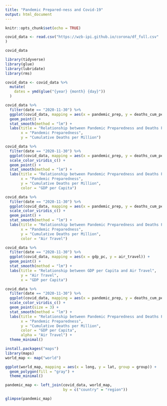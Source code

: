 ```yaml
---
title: "Pandemic Prepared-ness and Covid-19"
output: html_document
---
```


```r
knitr::opts_chunk$set(echo = TRUE)
```
```r
covid_data <- read.csv("https://wzb-ipi.github.io/corona/df_full.csv"
)

covid_data
```
```r
library(tidyverse)
library(glue)
library(lubridate)
library(rms)
```

```r
covid_data <- covid_data %>%
  mutate(
    dates = ymd(glue("{year} {month} {day}"))
  )
```
```r
covid_data %>%
  filter(date == "2020-11-30") %>%
  ggplot(covid_data, mapping = aes(x = pandemic_prep, y = deaths_cum_per_million)) +
  geom_point() +
  stat_smooth(method = "lm") + 
  labs(title = "Relationship between Pandemic Preparedness and Deaths Per Million", 
       x = "Pandemic Preparedness", 
       y = "Cumulative Deaths per Million")

covid_data %>%
  filter(date == "2020-11-30") %>%
  ggplot(covid_data, mapping = aes(x = pandemic_prep, y = deaths_cum_per_million, color = gdp_pc)) +
  scale_color_viridis_c() +
  geom_point() +
  stat_smooth(method = "lm") + 
  labs(title = "Relationship between Pandemic Preparedness and Deaths Per Million", 
       x = "Pandemic Preparedness", 
       y = "Cumulative Deaths per Million", 
       color = "GDP per Capita")

covid_data %>%
  filter(date == "2020-11-30") %>%
  ggplot(covid_data, mapping = aes(x = pandemic_prep, y = deaths_cum_per_million, color = air_travel)) +
  scale_color_viridis_c() +
  geom_point() +
  stat_smooth(method = "lm") + 
  labs(title = "Relationship between Pandemic Preparedness and Deaths Per Million", 
       x = "Pandemic Preparedness", 
       y = "Cumulative Deaths per Million", 
       color = "Air Travel")
```
```r
covid_data %>%
  filter(date == "2020-11-30") %>%
  ggplot(covid_data, mapping = aes(x = gdp_pc, y = air_travel)) +
  geom_point() +
  stat_smooth(method = "lm") +
  labs(title = "Relationship between GDP per Capita and Air Travel",
       y = "Air Travel", 
       x = "GDP per Capita")
```

```r
covid_data %>%
  filter(date == "2020-11-30") %>%
  ggplot(covid_data, mapping = aes(x = pandemic_prep, y = deaths_cum_per_million, color = gdp_pc, alpha = air_travel)) +
  scale_color_viridis_c() +
  geom_point(size = 3) +
  stat_smooth(method = "lm") + 
  labs(title = "Relationship between Pandemic Preparedness and Deaths Per Million", 
       x = "Pandemic Preparedness", 
       y = "Cumulative Deaths per Million", 
       color = "GDP per Capita", 
       alpha = "Air Travel") +
  theme_minimal()
```

```r
install.packages("maps")
library(maps)
world_map <- map("world")

ggplot(world_map, mapping = aes(x = long, y = lat, group = group)) +
  geom_polygon(fill = "gray") +
  theme_minimal()
```
```r
pandemic_map <- left_join(covid_data, world_map, 
                          by = c("country" = "region"))

glimpse(pandemic_map)

```

